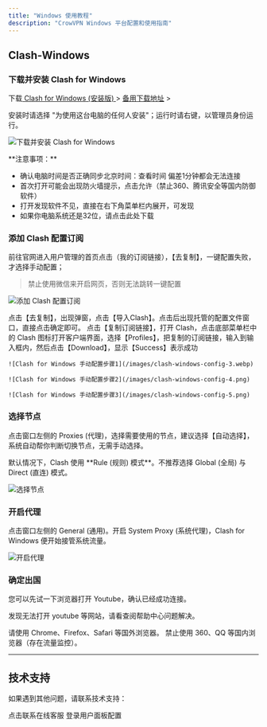 ```yaml
---
title: "Windows 使用教程"
description: "CrowVPN Windows 平台配置和使用指南"
---
```


## Clash-Windows

### 下载并安装 Clash for Windows

下载[ Clash for Windows (安装版) ](https://pan.lanzouk.com/iXEec2bs786d)\> [备用下载地址](https://www.lanzouk.com/iXEec2bs786d) \>

安装时请选择 "为使用这台电脑的任何人安装"；运行时请右键，以管理员身份运行。

![下载并安装 Clash for Windows](/images/clash-windows-config-1.webp)

<Warning>
  **注意事项：**

  - 确认电脑时间是否正确同步北京时间：查看时间 偏差1分钟都会无法连接
  - 首次打开可能会出现防火墙提示，点击允许（禁止360、腾讯安全等国内防御软件）
  - 打开发现软件不见，直接在右下角菜单栏内展开，可发现
  - 如果你电脑系统还是32位，请点击此处下载
</Warning>

### 添加 Clash 配置订阅

前往官网进入用户管理的首页点击（我的订阅链接），【去复制】，一键配置失败，才选择手动配置；

> 禁止使用微信来开启网页，否则无法跳转一键配置

![添加 Clash 配置订阅](/images/dao-clash.png)

<AccordionGroup>
  <Accordion title="一键配置">
    点击【去复制】，出现弹窗，点击【导入Clash】。点击后出现托管的配置文件窗口，直接点击确定即可。
  </Accordion>
  <Accordion title="手动配置">
    点击【复制订阅链接】，打开 Clash，点击底部菜单栏中的 Clash 图标打开客户端界面，选择【Profiles】，把复制的订阅链接，输入到输入框内，然后点击【Download】，显示【Success】表示成功

    ![Clash for Windows 手动配置步骤1](/images/clash-windows-config-3.webp)

    ![Clash for Windows 手动配置步骤2](/images/clash-windows-config-4.png)

    ![Clash for Windows 手动配置步骤3](/images/clash-windows-config-5.png)
  </Accordion>
</AccordionGroup>

### 选择节点

点击窗口左侧的 Proxies (代理)，选择需要使用的节点，建议选择【自动选择】，系统自动帮你判断切换节点，无需手动选择。

<Info>
  默认情况下，Clash 使用 **Rule (规则) 模式**。不推荐选择 Global (全局) 与 Direct (直连) 模式。
</Info>

![选择节点](/images/clash-windows-config-6.png)

### 开启代理

点击窗口左侧的 General (通用)。开启 System Proxy (系统代理)，Clash for Windows 便开始接管系统流量。

![开启代理](/images/clash-windows-config-7.webp)

### 确定出国

您可以先试一下浏览器打开 Youtube，确认已经成功连接。

发现无法打开 youtube 等网站，请看查阅帮助中心问题解决。

<Info>
  请使用 Chrome、Firefox、Safari 等国外浏览器。 禁止使用 360、QQ 等国内浏览器（存在流量监控）。
</Info>

---

## 技术支持

如果遇到其他问题，请联系技术支持：

<CardGroup cols={2}>
  <Card title="联系技术" icon="message" href="https://salesiq.zohopublic.com/signaturesupport.ls?widgetcode=dbde6ec4b7a80e04beb5f35811b2e9df7b8d535222fe185d2d3b4d7f95fbeb0f">
    点击联系在线客服
  </Card>
  <Card title="用户面板" icon="user" href="https://user.crowmesh.com">
    登录用户面板配置
  </Card>
</CardGroup>